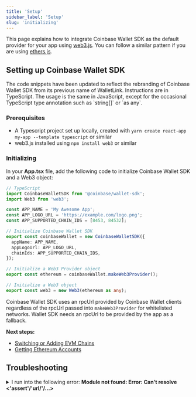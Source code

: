 ```yaml
---
title: 'Setup'
sidebar_label: 'Setup'
slug: 'initializing'
---
```


This page explains how to integrate Coinbase Wallet SDK as the default provider for your app using <a href="https://web3js.readthedocs.io/en/v1.7.0/" target="_blank" rel="noreferrer noopener">web3.js</a>. You can follow a similar pattern if you are using <a href="https://docs.ethers.io/v5/" target="_blank" rel="noreferrer noopener">ethers.js</a>.

## Setting up Coinbase Wallet SDK

<Warning>
The code snippets have been updated to reflect the rebranding of Coinbase Wallet SDK from its previous name of WalletLink.
</Warning>


<Note>
Instructions are in TypeScript. The usage is the same in JavaScript, except for the occasional TypeScript type annotation such as `string[]` or `as any`.
</Note>


### Prerequisites

- A Typescript project set up locally, created with `yarn create react-app my-app --template typescript` or similar
- web3.js installed using `npm install web3` or similar

### Initializing

In your **App.tsx** file, add the following code to initialize Coinbase Wallet SDK and a Web3 object:

```typescript
// TypeScript
import CoinbaseWalletSDK from '@coinbase/wallet-sdk';
import Web3 from 'web3';

const APP_NAME = 'My Awesome App';
const APP_LOGO_URL = 'https://example.com/logo.png';
const APP_SUPPORTED_CHAIN_IDS = [8453, 84532];

// Initialize Coinbase Wallet SDK
export const coinbaseWallet = new CoinbaseWalletSDK({
  appName: APP_NAME,
  appLogoUrl: APP_LOGO_URL,
  chainIds: APP_SUPPORTED_CHAIN_IDS,
});

// Initialize a Web3 Provider object
export const ethereum = coinbaseWallet.makeWeb3Provider();

// Initialize a Web3 object
export const web3 = new Web3(ethereum as any);
```

Coinbase Wallet SDK uses an rpcUrl provided by Coinbase Wallet clients regardless of the rpcUrl passed into `makeWeb3Provider` for whitelisted networks. Wallet SDK needs an rpcUrl to be provided by the app as a fallback.

**Next steps:**

- [Switching or Adding EVM Chains](./switching-chains.mdx)
- [Getting Ethereum Accounts](./getting-eth-accounts.mdx)

## <a name="troubleshooting"></a>Troubleshooting

<details>
  <summary>I run into the following error: <b>Module not found: Error: Can't resolve &lt;'assert'/'url/'/...&gt;</b></summary>
  <div>
Due to the removal of default polyfills in webpack5, you must install the following utilities:

```bash
yarn add assert
yarn add url
yarn add os-browserify
yarn add https-browserify
yarn add stream-http
yarn add stream-browserify
yarn add crypto-browserify
```

Then, add the following code snippet to your _webpack.config.js_:

```javascript
resolve: {
  fallback: {
    fs: false,
    'util': require.resolve('assert/'),
    'url': require.resolve('url/'),
    'os': require.resolve("os-browserify/browser"),
    'https': require.resolve("https-browserify"),
    'http': require.resolve("stream-http"),
    'stream': require.resolve("stream-browserify"),
    'crypto': require.resolve("crypto-browserify")
  },
}
```

If you are using an application built on `create-react-app` locally, you must run `npm run eject` to be able to customize your webpack configuration.

  </div>
</details>

